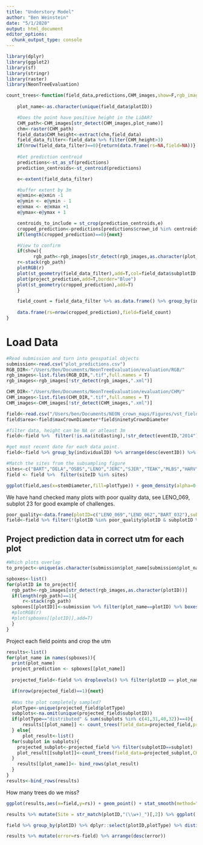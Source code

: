 ```yaml
---
title: "Understory Model"
author: "Ben Weinstein"
date: "5/1/2020"
output: html_document
editor_options: 
  chunk_output_type: console
---
```


```r
library(dplyr)
library(ggplot2)
library(sf)
library(stringr)
library(raster)
library(NeonTreeEvaluation)
```

```r

count_trees<-function(field_data,predictions,CHM_images,show=F,rgb_images=NULL){
     
    plot_name<-as.character(unique(field_data$plotID))

    #Does the point have positive height in the LiDAR?
    CHM_path<-CHM_images[str_detect(CHM_images,plot_name)]
    chm<-raster(CHM_path)
    field_data$CHM_height<-extract(chm,field_data)
    field_data_filter<-field_data %>% filter(CHM_height>3) 
    if(nrow(field_data_filter)==0){return(data.frame(rs=NA,field=NA))}
    
    #Get prediction centroid
    predictions<-st_as_sf(predictions)
    prediction_centroids<-st_centroid(predictions)

    e<-extent(field_data_filter)

    #buffer extent by 3m
    e@xmin<-e@xmin -1
    e@ymin <- e@ymin - 1
    e@xmax <- e@xmax +1
    e@ymax<-e@ymax + 1

    centroids_to_include = st_crop(prediction_centroids,e)
    cropped_prediction<-predictions[predictions$crown_id %in% centroids_to_include$crown_id,]
    if(length(cropped_prediction)==0){next}

    #View to confirm
    if(show){
          rgb_path<-rgb_images[str_detect(rgb_images,as.character(plot_name))]
    r<-stack(rgb_path)
    plotRGB(r)
    plot(st_geometry(field_data_filter),add=T,col=field_data$subplotID,pch=16,cex=1)
    plot(project_prediction,add=T,border="Blue")
    plot(st_geometry(cropped_prediction),add=T)
    }

    field_count = field_data_filter %>% as.data.frame() %>% group_by(individualID) %>% arrange(desc(eventID)) %>% slice(1) %>% nrow(.)
  
    data.frame(rs=nrow(cropped_prediction),field=field_count)
}

```

# Load Data

```r
#Read submission and turn into geospatial objects
submission<-read.csv("plot_predictions.csv")
RGB_DIR<-"/Users/Ben/Documents/NeonTreeEvaluation/evaluation/RGB/"
rgb_images<-list.files(RGB_DIR,".tif",full.names = T)
rgb_images<-rgb_images[!str_detect(rgb_images,".xml")]

CHM_DIR<-"/Users/Ben/Documents/NeonTreeEvaluation/evaluation/CHM/"
CHM_images<-list.files(CHM_DIR,".tif",full.names = T)
CHM_images<-CHM_images[!str_detect(CHM_images,".xml")]
```

```r
field<-read.csv("/Users/ben/Documents/NEON_crown_maps/Figures/vst_field_data.csv")
field$area<-field$maxCrownDiameter*field$ninetyCrownDiameter

#filter data, height can be NA or atleast 3m
field<-field %>%  filter(!is.na(itcEasting),!str_detect(eventID,"2014"),growthForm %in% c("single bole tree","multi-bole tree","small tree","sapling"),stemDiameter>15) %>% droplevels() %>% filter(height>3|is.na(height)) 

#get most recent date for each data point.
field<-field %>% group_by(individualID) %>% arrange(desc(eventID)) %>% slice(1)

#Match the sites from the subsampling figure
sites<-c("BART","DELA","OSBS","LENO","JERC","SJER","TEAK","MLBS","HARV")
field <- field %>%  filter(siteID %in% sites)

ggplot(field,aes(x=stemDiameter,fill=plotType)) + geom_density(alpha=0.5) + facet_wrap(~siteID,scales="free")
```


We have hand checked many plots with poor quality data, see LENO_069, subplot 23 for good example of challenges.

```r
poor_quality<-data.frame(plotID=c("LENO_069","LENO_062","BART_032"),subplot=c(23,40,23))
field<-field %>% filter(!(plotID %in% poor_quality$plotID & subplotID %in% poor_quality$subplot))
```


## Project prediction data in correct utm for each plot

```r
#Which plots overlap
to_project<-unique(as.character(submission$plot_name[submission$plot_name %in% field$plotID]))

spboxes<-list()
for(plotID in to_project){
  rgb_path<-rgb_images[str_detect(rgb_images,as.character(plotID))]
  if(length(rgb_path)==1){
      r<-stack(rgb_path)
  spboxes[[plotID]]<-submission %>% filter(plot_name==plotID) %>% boxes_to_spatial_polygons(boxes = .,project_boxes = T,raster_object = r)
  #plotRGB(r)
  #plot(spboxes[[plotID]],add=T)
  }
}
```

Project each field points and crop the utm

```r
results<-list()
for(plot_name in names(spboxes)){
  print(plot_name)
  project_prediction <- spboxes[[plot_name]]
  
  projected_field<-field %>% droplevels() %>% filter(plotID == plot_name) %>% st_as_sf(.,coords=c("itcEasting","itcNorthing"),crs=projection(project_prediction))

  if(nrow(projected_field)==1){next}
  
  #Was the plot completely sampled?
  plotType<-unique(projected_field$plotType)
  subplots<-na.omit(unique(projected_field$subplotID))
  if(plotType=="distributed" & sum(subplots %in% c(41,31,40,32))==4){
      results[[plot_name]] <- count_trees(field_data=projected_field,predictions=project_prediction,CHM_images = CHM_images,show=T,rgb_images=rgb_images) %>% mutate(plotID=plot_name)
  } else{
      plot_result<-list()
  for(subplot in subplots){
    projected_subplot<-projected_field %>% filter(subplotID==subplot)
    plot_result[[subplot]]<-count_trees(field_data=projected_subplot,CHM_images = CHM_images,predictions=project_prediction,show=T,rgb_images=rgb_images) %>% mutate(plotID=plot_name,subplot=subplot)
  }
    results[[plot_name]]<- bind_rows(plot_result)
  }
}
results<-bind_rows(results)
```

How many trees do we miss?
```r
ggplot(results,aes(x=field,y=rs)) + geom_point() + stat_smooth(method="lm") + geom_abline(linetype="dashed") + labs(x="Field Stems",y="Remotely Sensed Crowns")
```

```r
results %>% mutate(Site = str_match(plotID,"(\\w+)_")[,2]) %>% ggplot(.,aes(x=field,y=rs)) + geom_point() + stat_smooth(method="lm") + geom_abline(linetype="dashed") + labs(x="Field Stems",y="Remotely Sensed Crowns") + facet_wrap(~Site,scales="free")
```

```r
field %>% group_by(plotID) %>% dplyr::select(plotID,plotType) %>% distinct() %>% inner_join(results) %>% mutate(Site = str_match(plotID,"(\\w+)_")[,2]) %>% ggplot(.,aes(x=field,y=rs,col=plotType)) + geom_point() + stat_smooth(method="lm") + geom_abline(linetype="dashed") + labs(x="Field Stems",y="Remotely Sensed Crowns") + facet_wrap(~Site,scales="free")
```

```r
results %>% mutate(error=rs-field) %>% arrange(desc(error))
```
